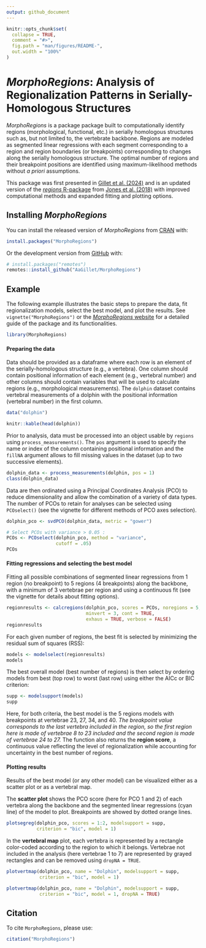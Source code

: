 ```yaml
---
output: github_document
---
```


<!-- README.md is generated from README.Rmd. Please edit that file -->

```r
knitr::opts_chunk$set(
  collapse = TRUE,
  comment = "#>",
  fig.path = "man/figures/README-",
  out.width = "100%"
)
```

# *MorphoRegions*: Analysis of Regionalization Patterns in Serially-Homologous Structures

<!-- badges: start -->
<!-- badges: end -->

*MorphoRegions* is a package package built to computationally identify regions (morphological, functional, etc.) in serially homologous structures such as, but not limited to, the vertebrate backbone. Regions are modeled as segmented linear regressions with each segment corresponding to a region and region boundaries (or breakpoints) corresponding to changes along the serially homologous structure. The optimal number of regions and their breakpoint positions are identified using maximum-likelihood methods without *a priori* assumptions.

This package was first presented in [Gillet et al. (2024)](https://www.biorxiv.org/content/10.1101/2024.03.15.585285v1) and is an updated version of the [*regions* R-package](https://github.com/katrinajones/regions) from [Jones et al. (2018)]({https://www.science.org/doi/abs/10.1126/science.aar3126) with improved computational methods and expanded fitting and plotting options.


## Installing *MorphoRegions*

You can install the released version of *MorphoRegions* from [CRAN](https://CRAN.R-project.org/package=MorphoRegions) with:

```r
install.packages("MorphoRegions")
```

Or the development version from [GitHub](https://github.com/AaGillet/MorphoRegions) with:

```r
# install.packages("remotes")
remotes::install_github("AaGillet/MorphoRegions")
```

## Example

The following example illustrates the basic steps to prepare the data, fit regionalization models, select the best model, and plot the results. See `vignette("MorphoRegions")` or the [*MorphoRegions* website](https://aagillet.github.io/MorphoRegions/) for a detailed guide of the package and its functionalities.


```r
library(MorphoRegions)
```

#### Preparing the data

Data should be provided as a dataframe where each row is an element of the serially-homologous structure (e.g., a vertebra). One column should contain positional information of each element (e.g., vertebral number) and other columns should contain variables that will be used to calculate regions (e.g., morphological measurements). The `dolphin` dataset contains vertebral measurements of a dolphin with the positional information (vertebral number) in the first column.

```r
data("dolphin")
```
```r
knitr::kable(head(dolphin))
```


Prior to analysis, data must be processed into an object usable by `regions` using `process_measurements()`. The `pos` argument is used to specify the name or index of the column containing positional information and the `fillNA` argument allows to fill missing values in the dataset (up to two successive elements).


```r
dolphin_data <- process_measurements(dolphin, pos = 1)
class(dolphin_data)
```

Data are then ordinated using a Principal Coordinates Analysis (PCO) to reduce dimensionality and allow the combination of a variety of data types. The number of PCOs to retain for analyses can be selected using `PCOselect()` (see the vignette for different methods of PCO axes selection).

```r
dolphin_pco <- svdPCO(dolphin_data, metric = "gower")

# Select PCOs with variance > 0.05 :
PCOs <- PCOselect(dolphin_pco, method = "variance",
                  cutoff = .05)
PCOs
```


#### Fitting regressions and selecting the best model


Fitting all possible combinations of segmented linear regressions from 1 region (no breakpoint) to 5 regions (4 breakpoints) along the backbone, with a minimum of 3 vertebrae per region and using a continuous fit (see the vignette for details about fitting options).

```r
regionresults <- calcregions(dolphin_pco, scores = PCOs, noregions = 5,
                             minvert = 3, cont = TRUE, 
                             exhaus = TRUE, verbose = FALSE)
regionresults
```

For each given number of regions, the best fit is selected by minimizing the residual sum of squares (RSS):

```r
models <- modelselect(regionresults)
models
```

The best overall model (best number of regions) is then select by ordering models from best (top row) to worst (last row) using either the AICc or BIC criterion:

```r
supp <- modelsupport(models)
supp
```

Here, for both criteria, the best model is the 5 regions models with breakpoints at vertebrae 23, 27, 34, and 40. *The breakpoint value corresponds to the last vertebra included in the region, so the first region here is made of vertebrae 8 to 23 included and the second region is made of vertebrae 24 to 27.* The function also returns the **region score**, a continuous value reflecting the level of regionalization while accounting for uncertainty in the best number of regions.


#### Plotting results

Results of the best model (or any other model) can be visualized either as a scatter plot or as a vertebral map.

The **scatter plot** shows the PCO score (here for PCO 1 and 2) of each vertebra along the backbone and the segmented linear regressions (cyan line) of the model to plot. Breakpoints are showed by dotted orange lines.

```r
plotsegreg(dolphin_pco, scores = 1:2, modelsupport = supp,
           criterion = "bic", model = 1)
```


In the **vertebral map** plot, each vertebra is represented by a rectangle color-coded according to the region to which it belongs. Vertebrae not included in the analysis (here vertebrae 1 to 7) are represented by grayed rectangles and can be removed using `dropNA = TRUE`.

```r
plotvertmap(dolphin_pco, name = "Dolphin", modelsupport = supp, 
            criterion = "bic", model = 1)

plotvertmap(dolphin_pco, name = "Dolphin", modelsupport = supp, 
            criterion = "bic", model = 1, dropNA = TRUE)
```


## Citation

To cite `MorphoRegions`, please use: 
```r
citation("MorphoRegions")
```

